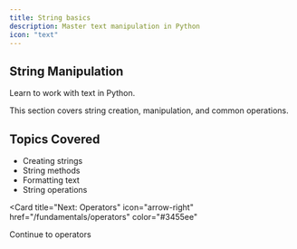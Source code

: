 ```yaml
---
title: String basics
description: Master text manipulation in Python
icon: "text"
---
```


## String Manipulation

Learn to work with text in Python.

<Note>
  This section covers string creation, manipulation, and common operations.
</Note>

## Topics Covered

- Creating strings
- String methods
- Formatting text
- String operations

<Card
  title="Next: Operators"
  icon="arrow-right"
  href="/fundamentals/operators"
  color="#3455ee"
>
  Continue to operators
</Card>